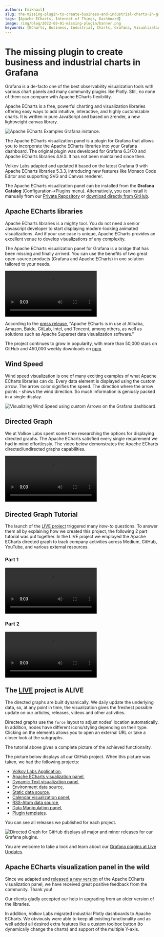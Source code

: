 ```yaml
---
authors: [mikhail]
slug: the-missing-plugin-to-create-business-and-industrial-charts-in-grafana-1d8f7304229f/
tags: [Apache ECharts, Internet of Things, Dashboard]
image: /img/blog/2022-08-01-missing-plugin/banner.png
keywords: [ECharts, Business, Industrial, Charts, Grafana, Visualization]
---
```



# The missing plugin to create business and industrial charts in Grafana

Grafana is a de-facto one of the best observability visualization tools with various chart panels and many community plugins like Plotly. Still, no none of them can compare with Apache ECharts flexibility.

<!--truncate-->

Apache ECharts is a free, powerful charting and visualization libraries offering easy ways to add intuitive, interactive, and highly customizable charts. It is written in pure JavaScript and based on zrender, a new lightweight canvas library.

<Image
  title="Apache ECharts Examples Grafana instance."
  src="https://github.com/VolkovLabs/volkovlabs-echarts-panel/raw/main/src/img/examples.png"
/>

The Apache ECharts visualization panel is a plugin for Grafana that allows you to incorporate the Apache ECharts libraries into your Grafana dashboard. The original plugin was developed for Grafana 6.3/7.0 and Apache ECharts libraries 4.9.0. It has not been maintained since then.

Volkov Labs adapted and updated it based on the latest Grafana 9 with Apache ECharts libraries 5.3.3, introducing new features like Monaco Code Editor and supporting SVG and Canvas renderer.

The Apache ECharts visualization panel can be installed from the **Grafana Catalog** (Configuration->Plugins menu). Alternatively, you can install it manually from our [Private Repository](/plugins/intro) or [download directly from GitHub](https://github.com/volkovlabs/volkovlabs-echarts-panel).

## Apache ECharts libraries

Apache ECharts libraries is a mighty tool. You do not need a senior Javascript developer to start displaying modern-looking animated visualizations. And if your use case is unique, Apache ECharts provides an excellent venue to develop visualizations of any complexity.

The Apache ECharts visualization panel for Grafana is a bridge that has been missing and finally arrived. You can use the benefits of two great open-source products (Grafana and Apache ECharts) in one solution tailored to your needs.

<Video
  src="https://www.youtube.com/embed/DxqCrBEmrQw"
  title="How to create modern dashboards in Grafana."
/>

According to the [press release](https://www.globenewswire.com/fr/news-release/2021/01/26/2164391/17401/en/The-Apache-Software-Foundation-Announces-Apache-ECharts-as-a-Top-Level-Project.html), "Apache ECharts is in use at Alibaba, Amazon, Baidu, GitLab, Intel, and Tencent, among others, as well as solutions such as Apache Superset data visualization software."

The project continues to grow in popularity, with more than 50,000 stars on GitHub and 450,000 weekly downloads on [npm](https://www.npmjs.com/package/echarts).

## Wind Speed

Wind speed visualization is one of many exciting examples of what Apache ECharts libraries can do.
Every data element is displayed using the custom arrow. The arrow color signifies the speed. The direction where the arrow points - shows the wind direction.
So much information is geniusly packed in a single display.

<Image
  title="Visualizing Wind Speed using custom Arrows on the Grafana dashboard."
  src="/img/blog/2022-08-01-missing-plugin/wind-speed.png"
/>

## Directed Graph

We at Volkov Labs spent some time researching the options for displaying directed graphs. The Apache ECharts satisfied every single requirement we had in mind effortlessly. The video below demonstrates the Apache ECharts directed/undirected graphs capabilities.

<Video
  src="https://www.youtube.com/embed/BcW7iyTadWE"
  title="Can Apache ECharts render a directed graph?"
/>

## Directed Graph Tutorial

The launch of the [LIVE project](https://live.volkovlabs.io/) triggered many _how-to_ questions. To answer them all by explaining how we created this project, the following 2 part tutorial was put together.
In the LIVE project we employed the Apache ECharts directed graph to track company activities across Medium, GitHub, YouTube, and various external resources.

### Part 1

<Video
  src="https://www.youtube.com/embed/e3VHgpuzEF0"
  title="Build directional graph in Grafana using Apache ECharts | Tutorial part 1."
/>

### Part 2

<Video
  src="https://www.youtube.com/embed/oM7XAVlsOio"
  title="Build directional graph in Grafana using Apache ECharts | Tutorial part 2."
/>

## The [LIVE](https://live.volkovlabs.io) project is ALIVE

The directed graphs are built dynamically. We daily update the underlying data, so, at any point in time, the visualization gives the freshest possible update on our articles, releases, videos and other activities.

Directed graphs use the `force` layout to adjust nodes' location automatically. In addition, nodes have different icons/styling depending on their type. Clicking on the elements allows you to open an external URL or take a closer look at the subgraphs.

The tutorial above gives a complete picture of the achieved functionality.

The picture below displays all our GitHub project. When this picture was taken, we had the following projects:

- [Volkov Labs Application](https://live.volkovlabs.io/d/i0FxjZg4z/volkov-labs?orgId=1),
- [Apache ECharts visualization panel](https://live.volkovlabs.io/d/tXQ9_367z/apache-echarts-panel?orgId=1),
- [Dynamic Text visualization panel](https://live.volkovlabs.io/d/2L2sYjVVz/dynamic-text-panel?orgId=1),
- [Environment data source](https://live.volkovlabs.io/d/B0kLhzR4k/environment-data-source?orgId=1),
- [Static data source](https://live.volkovlabs.io/d/heM1lTN4z/static-data-source?orgId=1),
- [Calendar visualization panel](https://live.volkovlabs.io/d/0fgJcb4Vz/calendar-panel?orgId=1),
- [RSS-Atom data source](https://live.volkovlabs.io/d/zUDs5zRVk/rss-atom-data-source?orgId=1),
- [Data Manipulation panel](https://live.volkovlabs.io/d/h5IJk66nk/data-manipulation-panel?orgId=1),
- [Plugin templates](https://live.volkovlabs.io/d/i0FxjZg4z/volkov-labs?orgId=1).

You can see all releases we published for each project.

<Image
  title="Directed Graph for GitHub displays all major and minor releases for our Grafana plugins."
  src="/img/blog/2022-08-01-missing-plugin/github.png"
/>

You are welcome to take a look and learn about our [Grafana plugins at Live Updates](https://live.volkovlabs.io/d/mbCp3qenz/github-organization?orgId=1).

## Apache ECharts visualization panel in the wild

Since we adapted and [released a new version](/plugins/volkovlabs-echarts-panel/release) of the Apache ECharts visualization panel, we have received great positive feedback from the community. Thank you!

Our clients gladly accepted our help in upgrading from an older version of the libraries.

In addition, Volkov Labs migrated industrial Plotly dashboards to Apache ECharts. We obviously were able to keep all existing functionality and as well added all desired extra features like a custom toolbox button (to dynamically change the charts) and support of the multiple Y-axis.
